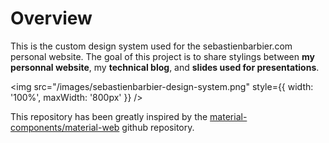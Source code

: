 
<Meta title="Overview" />

# Overview

This is the custom design system used for the sebastienbarbier.com personal website. The goal of this project is to share stylings between **my personnal website**, my **technical blog**, and **slides used for presentations**.
  
<img src="/images/sebastienbarbier-design-system.png" style={{
    width: '100%',
    maxWidth: '800px'
}} />

This repository has been greatly inspired by the [material-components/material-web](https://github.com/material-components/material-web) github repository.
